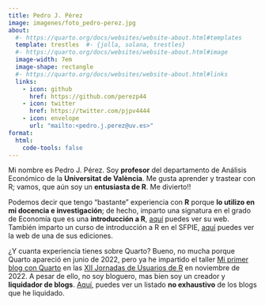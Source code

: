 ```yaml
---
title: Pedro J. Pérez
image: imagenes/foto_pedro-perez.jpg
about:
  #- https://quarto.org/docs/websites/website-about.html#templates
  template: trestles  #- {jolla, solana, trestles}
  #- https://quarto.org/docs/websites/website-about.html#image
  image-width: 7em
  image-shape: rectangle
  #- https://quarto.org/docs/websites/website-about.html#links
  links:
    - icon: github
      href: https://github.com/perezp44
    - icon: twitter
      href: https://twitter.com/pjpv4444
    - icon: envelope
      url: "mailto:<pedro.j.perez@uv.es>"
format:
  html:
    code-tools: false
---
```


Mi nombre es Pedro J. Pérez. Soy **profesor** del departamento de Análisis Económico de la **Universitat de València**. Me gusta aprender y trastear con R; vamos, que aún soy un **entusiasta de R**. Me divierto!!

Podemos decir que tengo "bastante" experiencia con **R** porque **lo utilizo en mi docencia e investigación**; de hecho, imparto una signatura en el grado de Economía que es una **introducción a R**, [aquí](https://perezp44.github.io/intro-ds-22-23-web/){target="_blank"} puedes ver su web. También imparto un curso de introducción a R en el SFPIE, [aquí](https://perezp44.github.io/curso_R_SFPIE_2021/){target="_blank"} puedes ver la web de una de sus ediciones.

¿Y cuanta experiencia tienes sobre Quarto? Bueno, no mucha porque Quarto apareció en junio de 2022, pero ya he impartido el taller [Mi primer blog con Quarto](https://perezp44.github.io/taller.primer.blog/){target="_blank"} en las [XII Jornadas de Usuarios de R](http://r-es.org/12jr/){target="_blank"} en noviembre de 2022. A pesar de ello, no soy bloguero, mas bien soy un creador y **liquidador de blogs**. [Aquí](slides/zz_sobre-mi.qmd){target="_blank"}, puedes ver un listado **no exhaustivo** de los blogs que he liquidado.

<br>

